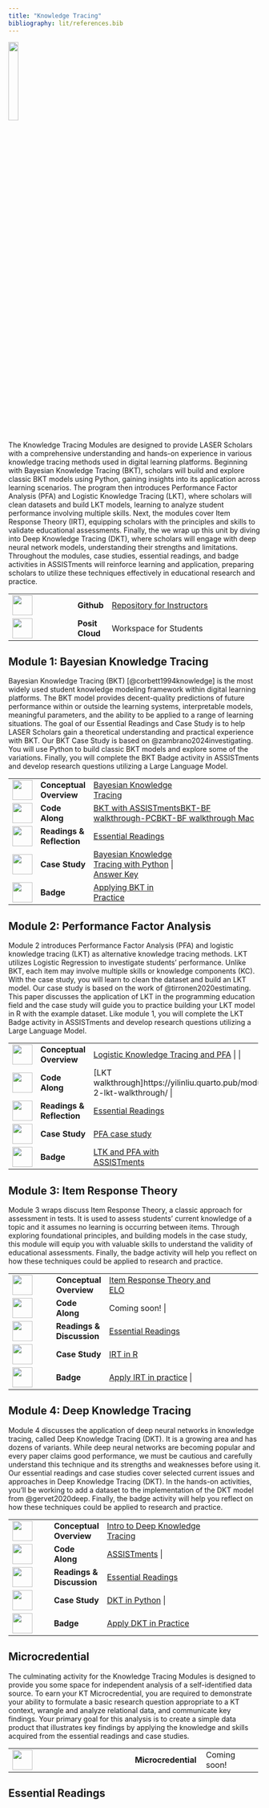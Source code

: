 ```yaml
---
title: "Knowledge Tracing"
bibliography: lit/references.bib
---
```


![](images/kt-micro.png){width="20%"}

The Knowledge Tracing Modules are designed to provide LASER Scholars with a comprehensive understanding and hands-on experience in various knowledge tracing methods used in digital learning platforms. Beginning with Bayesian Knowledge Tracing (BKT), scholars will build and explore classic BKT models using Python, gaining insights into its application across learning scenarios. The program then introduces Performance Factor Analysis (PFA) and Logistic Knowledge Tracing (LKT), where scholars will clean datasets and build LKT models, learning to analyze student performance involving multiple skills. Next, the modules cover Item Response Theory (IRT), equipping scholars with the principles and skills to validate educational assessments. Finally, the we wrap up this unit by diving into Deep Knowledge Tracing (DKT), where scholars will engage with deep neural network models, understanding their strengths and limitations. Throughout the modules, case studies, essential readings, and badge activities in ASSISTments will reinforce learning and application, preparing scholars to utilize these techniques effectively in educational research and practice.

+------------------------------------+-----------------+------------------------------------------------------------------------------------+
| ![](images/github.png){width="40"} | **Github\       | [Repository for Instructors](https://github.com/laser-institute/knowledge-tracing) |
|                                    | **              |                                                                                    |
+------------------------------------+-----------------+------------------------------------------------------------------------------------+
| ![](images/posit.png){width="40"}  | **Posit Cloud** | Workspace for Students                                                             |
+------------------------------------+-----------------+------------------------------------------------------------------------------------+

## Module 1: Bayesian Knowledge Tracing

Bayesian Knowledge Tracing (BKT) [@corbett1994knowledge] is the most widely used student knowledge modeling framework within digital learning platforms. The BKT model provides decent-quality predictions of future performance within or outside the learning systems, interpretable models, meaningful parameters, and the ability to be applied to a range of learning situations. The goal of our Essential Readings and Case Study is to help LASER Scholars gain a theoretical understanding and practical experience with BKT. Our BKT Case Study is based on @zambrano2024investigating. You will use Python to build classic BKT models and explore some of the variations. Finally, you will complete the BKT Badge activity in ASSISTments and develop research questions utilizing a Large Language Model.

+-------------------------------------------------+-----------------+------------------------------------------------------------------------------------------------------------------------------------------------------------------------------------------------+
| ![](images/conceptual-overview.png){width="40"} | **Conceptual\   | [Bayesian Knowledge Tracing](https://laser-institute.github.io/knowledge-tracing/module-1/kt-1-conceptual-overview.html#/title-slide)                                                          |
|                                                 | Overview**      |                                                                                                                                                                                                |
+-------------------------------------------------+-----------------+------------------------------------------------------------------------------------------------------------------------------------------------------------------------------------------------+
| ![](images/code-along.png){width="40"}          | **Code Along**  | [BKT with ASSISTments](https://www.assistments.org/account/login)[BKT-BF walkthrough-PC](https://yilinliu.quarto.pub/module-1-bkt-bf-walkthrough-windows/)[BKT-BF walkthrough Mac](https://yilinliu.quarto.pub/module-1-bkt-bf-walkthrough-mac/)                                                                                                                              |
+-------------------------------------------------+-----------------+------------------------------------------------------------------------------------------------------------------------------------------------------------------------------------------------+
| ![](images/reading.png){width="40"}             | **Readings &\   | [Essential Readings](https://yilinliu.quarto.pub/kt-introduction/#/references)                                                                                                                 |
|                                                 | Reflection**    |                                                                                                                                                                                                |
+-------------------------------------------------+-----------------+------------------------------------------------------------------------------------------------------------------------------------------------------------------------------------------------+
| ![](images/case-study.png){width="40"}          | **Case Study**  | [Bayesian Knowledge Tracing with Python](https://posit.cloud/spaces/493094/join?access_code=qjsumVzA0HZYgrxOSizVbVPmDs7iHYS32yUQaqDe) \| [Answer Key](https://yilinl.quarto.pub/intro-to-bkt/) |
+-------------------------------------------------+-----------------+------------------------------------------------------------------------------------------------------------------------------------------------------------------------------------------------+
| ![](images/kt-badge-1.png){width="40"}          | **Badge**       | [Applying BKT in Practice](https://yilinliu.quarto.pub/module-1-applying-bkt-in-practice/)                                                                                                     |
+-------------------------------------------------+-----------------+------------------------------------------------------------------------------------------------------------------------------------------------------------------------------------------------+

## Module 2: Performance Factor Analysis

Module 2 introduces Performance Factor Analysis (PFA) and logistic knowledge tracing (LKT) as alternative knowledge tracing methods. LKT utilizes Logistic Regression to investigate students’ performance. Unlike BKT, each item may involve multiple skills or knowledge components (KC). With the case study, you will learn to clean the dataset and build an LKT model. Our case study is based on the work of @tirronen2020estimating. This paper discusses the application of LKT in the programming education field and the case study will guide you to practice building your LKT model in R with the example dataset. Like module 1, you will complete the LKT Badge activity in ASSISTments and develop research questions utilizing a Large Language Model.

+------------------------------------------+----------------+--------------------------------------------------------------------------------------------+
| ![](images/presentation.png){width="40"} | **Conceptual\  | [Logistic Knowledge Tracing and PFA](https://yilinl.quarto.pub/pfa/#/title-slide) |
|                                          | Overview**     |                                                                                            |
+------------------------------------------+----------------+--------------------------------------------------------------------------------------------+
| ![](images/code-along.png){width="40"}   | **Code Along** | [LKT walkthrough]https://yilinliu.quarto.pub/module-2-lkt-walkthrough/                                                                        |
+------------------------------------------+----------------+--------------------------------------------------------------------------------------------+
| ![](images/reading.png){width="40"}      | **Readings &\  | [Essential Readings](https://yilinliu.quarto.pub/kt-introduction/#/references)             |
|                                          | Reflection**   |                                                                                            |
+------------------------------------------+----------------+--------------------------------------------------------------------------------------------+
| ![](images/case-study.png){width="40"}   | **Case Study** | [PFA case study](https://yilinliu.quarto.pub/module-2-case-study/)                                                                              |
+------------------------------------------+----------------+--------------------------------------------------------------------------------------------+
| ![](images/kt-badge-2.png){width="40"}   | **Badge**      | [LTK and PFA with ASSISTments](https://www.assistments.org/account/login)                  |
+------------------------------------------+----------------+--------------------------------------------------------------------------------------------+

## Module 3: Item Response Theory

Module 3 wraps discuss Item Response Theory, a classic approach for assessment in tests. It is used to assess students’ current knowledge of a topic and it assumes no learning is occurring between items. Through exploring foundational principles, and building models in the case study, this module will equip you with valuable skills to understand the validity of educational assessments. Finally, the badge activity will help you reflect on how these techniques could be applied to research and practice.

+------------------------------------------+----------------+-----------------------------------------------------------------------------------------------------------------+
| ![](images/presentation.png){width="40"} | **Conceptual\  | [Item Response Theory and ELO](https://yilinliu.quarto.pub/module-3-item-response-theory-and-elo/#/title-slide) |
|                                          | Overview**     |                                                                                                                 |
+------------------------------------------+----------------+-----------------------------------------------------------------------------------------------------------------+
| ![](images/code-along.png){width="40"}   | **Code Along** | Coming soon!                                                                                                      |
+------------------------------------------+----------------+-----------------------------------------------------------------------------------------------------------------+
| ![](images/reading.png){width="40"}      | **Readings &\  | [Essential Readings](https://yilinliu.quarto.pub/kt-introduction/#/references)                                  |
|                                          | Discussion**   |                                                                                                                 |
+------------------------------------------+----------------+-----------------------------------------------------------------------------------------------------------------+
| ![](images/case-study.png){width="40"}   | **Case Study** | [IRT in R](https://yilinliu.quarto.pub/module-3-case-study/)                                                                                                  |
+------------------------------------------+----------------+-----------------------------------------------------------------------------------------------------------------+
| ![](images/kt-badge-3.png){width="40"}   | **Badge**      | [Apply IRT in practice](https://yilinliu.quarto.pub/module-3-applying-irt-in-practice/)                                                                   |
+------------------------------------------+----------------+-----------------------------------------------------------------------------------------------------------------+

## Module 4: Deep Knowledge Tracing

Module 4 discusses the application of deep neural networks in knowledge tracing, called Deep Knowledge Tracing (DKT). It is a growing area and has dozens of variants. While deep neural networks are becoming popular and every paper claims good performance, we must be cautious and carefully understand this technique and its strengths and weaknesses before using it. Our essential readings and case studies cover selected current issues and approaches in Deep Knowledge Tracing (DKT). In the hands-on activities, you'll be working to add a dataset to the implementation of the DKT model from @gervet2020deep. Finally, the badge activity will help you reflect on how these techniques could be applied to research and practice.

+------------------------------------------+----------------+------------------------------------------------------------------------------------------------------------+
| ![](images/presentation.png){width="40"} | **Conceptual\  | [Intro to Deep Knowledge Tracing](https://yilinl.quarto.pub/module-4-deep-knowledge-tracing/#/title-slide) |
|                                          | Overview**     |                                                                                                            |
+------------------------------------------+----------------+------------------------------------------------------------------------------------------------------------+
| ![](images/code-along.png){width="40"}   | **Code Along** | [ASSISTments](https://www.assistments.org/account/login)                                                                                               |
+------------------------------------------+----------------+------------------------------------------------------------------------------------------------------------+
| ![](images/reading.png){width="40"}      | **Readings &\  | [Essential Readings](https://yilinliu.quarto.pub/kt-introduction/#/references)                             |
|                                          | Discussion**   |                                                                                                            |
+------------------------------------------+----------------+------------------------------------------------------------------------------------------------------------+
| ![](images/case-study.png){width="40"}   | **Case Study** | [DKT in Python](https://yilinliu.quarto.pub/kt-4-case-study/)                                                                                             |
+------------------------------------------+----------------+------------------------------------------------------------------------------------------------------------+
| ![](images/kt-badge-4.png){width="40"}   | **Badge**      | [Apply DKT in Practice](https://yilinliu.quarto.pub/module-4-apply-dkt-in-researchpractice/)                                                                        |
+------------------------------------------+----------------+------------------------------------------------------------------------------------------------------------+

## Microcredential

The culminating activity for the Knowledge Tracing Modules is designed to provide you some space for independent analysis of a self-identified data source. To earn your KT Microcredential, you are required to demonstrate your ability to formulate a basic research question appropriate to a KT context, wrangle and analyze relational data, and communicate key findings. Your primary goal for this analysis is to create a simple data product that illustrates key findings by applying the knowledge and skills acquired from the essential readings and case studies.

+--------------------------------------+---------------------+-----------------+
| ![](images/kt-micro.png){width="40"} | **Microcredential** | Coming soon!    |
+--------------------------------------+---------------------+-----------------+

## Essential Readings
